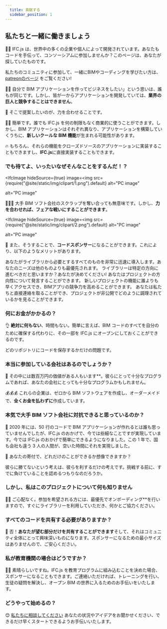 ```yaml
---
  title: 貢献する
  sidebar_position: 1
---
```



## 私たちと一緒に働きましょう

👩‍💻 IFC.js は、世界中の多くの企業や個人によって開発されています。あなたもコードを手伝って、コンソーシアムに参加しませんか？このページは、あなたが探していたものです。

<IfcCard>
  私たちのコミュニティに参加して、一緒にBIMやコーディングを学びたい方は、
  <a href={"https://ifcjs.github.io/info/ja/docs/Patreon"}>patreonのページ</a>
  をご覧ください!
</IfcCard>

🤷‍♀️️
自分で BIM アプリケーションを作ってビジネスをしたい」という思いは、誰もが同じです。しかし、皆が一からアプリケーションを開発していては、**業界の巨人と競争することはできません**。

🤝
そこで提案したいのが、力を合わせることです。

<Sponsoring />

👨‍💼
簡単です。誰でも IFC.js を何の制限もなく商業的に使うことができます。しかし、BIM アプリケーションはそれぞれ異なり、アプリケーションを構築していくうちに、**新しいクールな BIM 機能**が生まれる可能性があります。

🔥
もちろん、それらの機能をクローズドソースのアプリケーションに実装することもできますし、**IFC.js**に直接実装することもできます。

### でも待てよ、いったいなぜそんなことをするんだ！？

<IfcImage
  hideSource={true}
  image=<img
    src={require("@site/static/img/clipart/1.png").default}
    alt="PC image"
  ></img>
  alt="PC image"
></IfcImage>

💪💪💪
大手 BIM ソフト会社のスクラップを奪い合っても無意味です。しかし、**力を合わせれば、フェアな戦いにすることができます**。

<IfcImage
  hideSource={true}
  image=<img
    src={require("@site/static/img/clipart/2.png").default}
    alt="PC image"
  ></img>
  alt="PC image"
></IfcImage>

🤖
また、そうすることで、**コードスポンサー**になることができます。これにより、以下のようなメリットがあります。

<IfcCard icon="🏆" title="お客様のニーズが第一">
  あなたがライブラリから必要とするすべてのものを非常に迅速に導入します。あなたのニーズは他のものよりも最優先されます。
</IfcCard>

<IfcCard icon="🥇" title="意思決定力">
  ライブラリーは特定の方向に進むべきだと思いますか？あなたが決めてください!
  あなたはプロジェクトの方向性について発言することができます。
</IfcCard>

<IfcCard icon="🚀" title="新機能への早期アクセス">
  新しいプロジェクトの機能に誰よりも早くアクセスでき、BIMアプリの競争力を高めることができます。
</IfcCard>

<IfcCard icon="👥" title="メンテナー専用チャットへのアクセス">
  あなたは私たちと直接連絡を取ることができ、プロジェクトが非公開でどのように調理されているかを見ることができます。
</IfcCard>

### 何にお金がかかるの？

👌
**絶対に何もない**、時間もない。簡単に言えば、BIM コードのすべてを自分のために確保する代わりに、その一部を IFC.js にオープンにしておくことができるのです。

<IfcAlert>どのリポジトリにコードを保存するかだけの問題です。</IfcAlert>

### 本当に参加している会社はあるのでしょうか？

💼
その中には数百万円の価値がある人もいます\*\*。彼らにとって十分なプログラムであれば、あなたの会社にとっても十分なプログラムかもしれません。

💰💰💰
これらの企業は、ゼロから BIM ソフトウェアを作成し、オーダーメイドで、**全くお金を払わずに**作成しています。

### 本気で大手 BIM ソフト会社に対抗できると思っているのか？

🌈
2020 年には、50 行のコードで BIM アプリケーションが作れるとは誰も思っていませんでしたが、IFC.js のおかげで、今では些細なことですが実現しています。今では IFC.js のおかげで簡単にできるようになりました。この 1 年で、国も会社も違う 3 人の人間が、空いた時間にそれを実現しました。

🤝
あなたの寄付で、どれだけのことができるか想像できますか？

<IfcCard>
  彼らに勝てないという考えは、彼らを利するだけの考えです。挑戦する前に、すでに負けていることを認めるつもりなのだろうか。
</IfcCard>

### しかし、私はこのプロジェクトについて何も知りません

👩‍🏫
ご心配なく。参加を希望される方には、最優先でオンボーディング\*\*を行いますので、すぐにライブラリーを利用していただき、何かとご協力ください。

### すべてのコードを共有する必要がありますか？

🔑
否！**あなたが望む部分だけを共有することができます**そして、それはコミュニティ全体にとって興味深いものになります。スポンサーになるための最小サイズはありませんので、ご安心ください。

### 私が教育機関の場合はどうですか？

👩‍🏫
素晴らしいですね。IFC.js を教育プログラムに組み込むことを決めた場合、スポンサーになることもできます。ご連絡いただければ、トレーニングを行い、生徒の疑問を解決し、オープン BIM の世界に入るためのお手伝いをいたします。

### どうやって始めるの？

😊
[私たちに相談してください](https://discord.gg/FXfyR4XrKT) あなたの状況やアイデアをお聞かせください、できるだけ早くスタートできるようお手伝いいたします。
